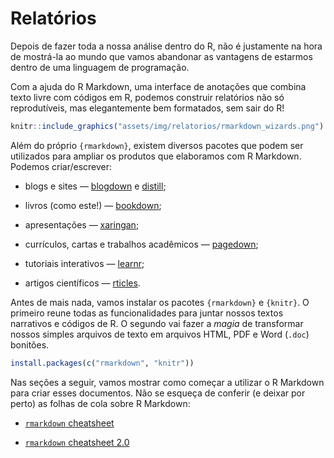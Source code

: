 # Relatórios {#relatorios}

Depois de fazer toda a nossa análise dentro do R, não é justamente na hora de mostrá-la ao mundo que vamos abandonar as vantagens de estarmos dentro de uma linguagem de programação.

Com a ajuda do R Markdown, uma interface de anotações que combina texto livre com códigos em R, podemos construir relatórios não só reprodutíveis, mas elegantemente bem formatados, sem sair do R!

```r
knitr::include_graphics("assets/img/relatorios/rmarkdown_wizards.png")
```

<!-- - Falar  sobre os pacotes que usamos com Rmarkdown   -->

Além do próprio `{rmarkdown}`, existem diversos pacotes que podem ser utilizados para ampliar os produtos que elaboramos com R Markdown. Podemos criar/escrever:

- blogs e sites —  [blogdown](https://bookdown.org/yihui/blogdown/) e [distill](https://rstudio.github.io/distill/); 

- livros (como este!) — [bookdown](https://bookdown.org/);

- apresentações — [xaringan](https://github.com/yihui/xaringan);

-  currículos, cartas e trabalhos acadêmicos —  [pagedown](https://github.com/rstudio/pagedown);

- tutoriais interativos —  [learnr](https://rstudio.github.io/learnr/);

- artigos científicos —  [rticles](https://github.com/rstudio/rticles).

Antes de mais nada, vamos instalar os pacotes `{rmarkdown}` e `{knitr}`. O primeiro reune todas as funcionalidades para juntar nossos textos narrativos e códigos de R. O segundo vai fazer a *magia* de transformar nossos simples arquivos de texto em arquivos HTML, PDF e Word (`.doc`) bonitões.

```r
install.packages(c("rmarkdown", "knitr"))
```

Nas seções a seguir, vamos mostrar como começar a utilizar o R Markdown para criar esses documentos. Não se esqueça de conferir (e deixar por perto) as folhas de cola sobre R Markdown:

  - [`rmarkdown` cheatsheet](https://www.rstudio.com/wp-content/uploads/2015/02/rmarkdown-cheatsheet.pdf)
  
  - [`rmarkdown` cheatsheet 2.0](http://www.rstudio.com/wp-content/uploads/2016/03/rmarkdown-cheatsheet-2.0.pdf)
  

  
